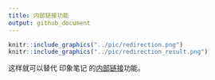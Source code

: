```yaml
---
title: 内部链接功能
output: github_document
---
```


```r
knitr::include_graphics("../pic/redirection.png")
knitr::include_graphics("../pic/redirection_result.png")
```

这样就可以替代 印象笔记 的[内部链接](https://www.yinxiang.com/blog/blog/2018/06/01/evernote-note-link/)功能。

